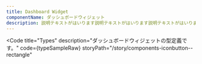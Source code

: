 ```yaml
---
title: Dashboard Widget
componentName: ダッシュボードウィジェット
description: 説明テキストがはいります説明テキストがはいります説明テキストがはいります説明テキストがはいります説明テキストがはいります説明テキストがはいります説明テキストがはいります説明テキストがはいります
---
```



<Code
  title="Types"
  description="ダッシュボードウィジェットの型定義です。"
  code={typeSampleRaw}
  storyPath="/story/components-iconbutton--rectangle"
>
  <TypeSample client:load />
</Code>
